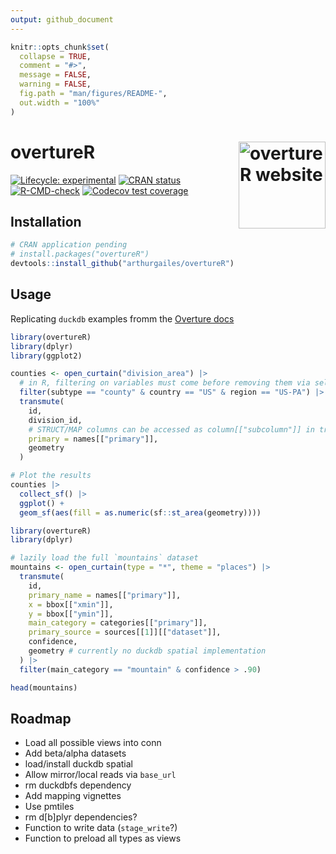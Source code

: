 ```yaml
---
output: github_document
---
```


<!-- README.md is generated from README.Rmd. Please edit that file -->

```r
knitr::opts_chunk$set(
  collapse = TRUE,
  comment = "#>",
  message = FALSE,
  warning = FALSE,
  fig.path = "man/figures/README-",
  out.width = "100%"
)
```

# overtureR <a href="https://arthurgailes.github.io/overtureR/"><img src="man/figures/logo.png" align="right" height="139" alt="overtureR website" /></a>


<!-- badges: start -->
[![Lifecycle: experimental](https://img.shields.io/badge/lifecycle-experimental-orange.svg)](https://lifecycle.r-lib.org/articles/stages.html#experimental)
[![CRAN status](https://www.r-pkg.org/badges/version/overtureR)](https://CRAN.R-project.org/package=overtureR)
[![R-CMD-check](https://github.com/arthurgailes/overtureR/actions/workflows/R-CMD-check.yaml/badge.svg)](https://github.com/arthurgailes/overtureR/actions/workflows/R-CMD-check.yaml)
[![Codecov test coverage](https://codecov.io/gh/arthurgailes/overtureR/branch/master/graph/badge.svg)](https://app.codecov.io/gh/arthurgailes/overtureR?branch=master)
<!-- badges: end -->

## Installation

```r
# CRAN application pending
# install.packages("overtureR")
devtools::install_github("arthurgailes/overtureR")
```


## Usage

Replicating `duckdb` examples fromm the [Overture docs](https://docs.overturemaps.org/getting-data/duckdb/)

```r
library(overtureR)
library(dplyr)
library(ggplot2)

counties <- open_curtain("division_area") |>
  # in R, filtering on variables must come before removing them via select
  filter(subtype == "county" & country == "US" & region == "US-PA") |>
  transmute(
    id,
    division_id,
    # STRUCT/MAP columns can be accessed as column[["subcolumn"]] in transmute
    primary = names[["primary"]],
    geometry
  )

# Plot the results
counties |>
  collect_sf() |>
  ggplot() +
  geom_sf(aes(fill = as.numeric(sf::st_area(geometry))))
```

```r
library(overtureR)
library(dplyr)

# lazily load the full `mountains` dataset
mountains <- open_curtain(type = "*", theme = "places") |>
  transmute(
    id,
    primary_name = names[["primary"]],
    x = bbox[["xmin"]],
    y = bbox[["ymin"]],
    main_category = categories[["primary"]],
    primary_source = sources[[1]][["dataset"]],
    confidence,
    geometry # currently no duckdb spatial implementation
  ) |>
  filter(main_category == "mountain" & confidence > .90)

head(mountains)
```


## Roadmap

- Load all possible views into conn
- Add beta/alpha datasets
- load/install duckdb spatial
- Allow mirror/local reads via `base_url`
- rm duckdbfs dependency
- Add mapping vignettes
- Use pmtiles
- rm d[b]plyr dependencies?
- Function to write data (`stage_write`?)
- Function to preload all types as views
